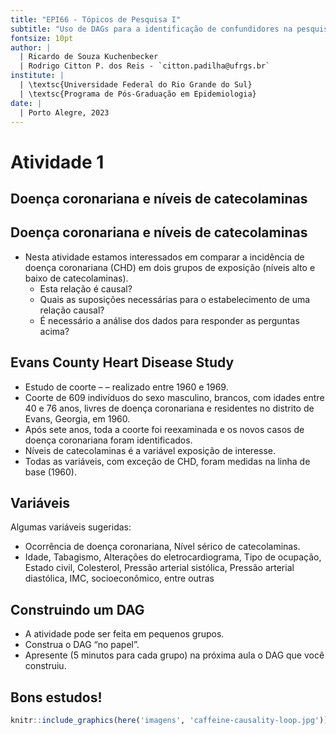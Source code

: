 ```yaml
---
title: "EPI66 - Tópicos de Pesquisa I"
subtitle: "Uso de DAGs para a identificação de confundidores na pesquisa em saúde"
fontsize: 10pt
author: |
  | Ricardo de Souza Kuchenbecker
  | Rodrigo Citton P. dos Reis - `citton.padilha@ufrgs.br`
institute: |
  | \textsc{Universidade Federal do Rio Grande do Sul}
  | \textsc{Programa de Pós-Graduação em Epidemiologia}
date: |
  | Porto Alegre, 2023
---
```


# Atividade 1

## Doença coronariana e níveis de catecolaminas

\begin{columns}[c]
\column{1.7in}
\begin{figure}[!h]
\begin{center}
\includegraphics[width=0.9\columnwidth]{StatLab2-Front}
\end{center}
\end{figure}
\column{2.9in}
{\scriptsize
\begin{itemize}
\item Com base em experimentos com animais, a função de emergência da medula adrenal foi estudada.
\item O sistema nervoso simpático é ativado quando um indivíduo é desafiado.
\item Via o hipotálamo, o estresse psicológico estimula a medula adrenal para liberar as duas catecolaminas, epinefrina (adrenalina) e norepinefrina (noradrenalina) na corrente sanguínea.
\begin{itemize}
\item Esta reação rápida de defesa prepara o corpo para a batalha.
\end{itemize}
\end{itemize}
}
\end{columns}
\scriptsize
\begin{itemize}
\item No entanto, nos dias atuais o sistema simpático é desafiado por ameaças de natureza social ou mental.
\begin{itemize}
\item Elevação da pressão arterial e da frequência cardíaca e da liberação de ácidos graxos livres e glicose na corrente sanguínea numa rotina mentalmente estressante, mas sedentária vai ser prejudicial para o organismo, principalmente para o sistema cardiovascular.
\end{itemize}
\end{itemize}

## Doença coronariana e níveis de catecolaminas

- Nesta atividade estamos interessados em comparar a incidência de doença coronariana (CHD) em dois grupos de exposição (níveis alto e baixo de catecolaminas).
    + Esta relação é causal?
    + Quais as suposições necessárias para o estabelecimento de uma relação causal?
    + É necessário a análise dos dados para responder as perguntas acima?

## Evans County Heart Disease Study

- Estudo de coorte -- \emph{Evans County Heart Disease Study} -- realizado entre 1960 e 1969.
- Coorte de 609 indivíduos do sexo masculino, brancos, com idades entre 40 e 76 anos, livres de doença coronariana e residentes no distrito de Evans, Georgia, em 1960.
- Após sete anos, toda a coorte foi reexaminada e os novos casos de doença coronariana foram identificados.
- Níveis de catecolaminas é a variável exposição de interesse.
- Todas as variáveis, com exceção de CHD, foram medidas na linha de base (1960).

## Variáveis

Algumas variáveis sugeridas:

- Ocorrência de doença coronariana, Nível sérico de catecolaminas.
- Idade, Tabagismo, Alterações do eletrocardiograma, Tipo de ocupação, Estado civil, Colesterol, Pressão arterial sistólica, Pressão arterial diastólica, IMC, \emph{Status} socioeconômico, entre outras

## Construindo um DAG {.allowframebreaks}

\begin{itemize}\setlength{\itemsep}{+3mm}
\item Faça uma discussão a respeito dos fatores psicossociais associados a liberação de catecolaminas. Quais os efeitos cardiovasculares são esperados destas catecolaminas?
\item Construa o \structure{diagrama causal (DAG)} para avaliar o efeito da exposição no desfecho de interesse.
\begin{columns}[c]
\column{1in}
\includegraphics[width=0.9\columnwidth]{Porta_dos_Fundos}
\column{3.6in}
\begin{itemize}\setlength{\itemsep}{+3mm}
\item Utilizando o critério \emph{back-door} \structure{(apresente os passos utilizados)} responda:
\begin{enumerate}\setlength{\itemsep}{+3mm}
\item Existe confundimento? O que isso implica em termos de suposições de identificação do efeito causal?
\item Se existe confundimento, é possível controlar este confundimento?
\item Ainda, se existe confundimento, quais são as variáveis do conjunto suficiente para controle/ajuste?
\end{enumerate}
\end{itemize}
\end{columns}
\end{itemize}

\framebreak

- A atividade pode ser feita em pequenos grupos.
- Construa o DAG "no papel".
- Apresente (5 minutos para cada grupo) na próxima aula o DAG que você construiu.

## Bons estudos!

```r

knitr::include_graphics(here('imagens', 'caffeine-causality-loop.jpg'))

```

